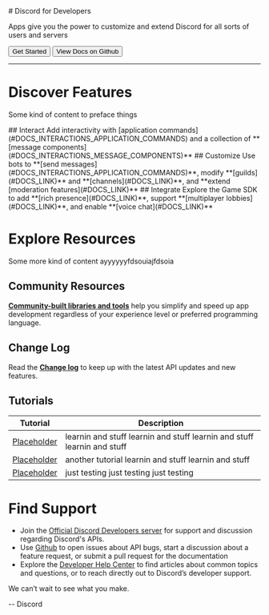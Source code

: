 <PageHeader image="robot.png">
# Discord for Developers

Apps give you the power to customize and extend Discord for all sorts of users and servers

  <Button color="brand" href="#DOCS_INTERACTIONS_APPLICATION_COMMANDS">Get Started</Button>
  <Button href="https://github.com/discord/discord-api-docs">View Docs on Github</Button>
</PageHeader>

---

# Discover Features

Some kind of content to preface things

<CardWrapper>
  <Card icon="slash">
    ## Interact
    Add interactivity with [application commands](#DOCS_INTERACTIONS_APPLICATION_COMMANDS) and a collection of **[message components](#DOCS_INTERACTIONS_MESSAGE_COMPONENTS)**
  </Card>
  <Card icon="people">
    ## Customize
    Use bots to **[send messages](#DOCS_INTERACTIONS_APPLICATION_COMMANDS)**, modify **[guilds](#DOCS_LINK)** and **[channels](#DOCS_LINK)**, and **extend [moderation features](#DOCS_LINK)**
  </Card>
  <Card icon="gear">
    ## Integrate
    Explore the Game SDK to add **[rich presence](#DOCS_LINK)**, support **[multiplayer lobbies](#DOCS_LINK)**, and enable **[voice chat](#DOCS_LINK)**
  </Card>
</CardWrapper>

# Explore Resources

Some more kind of content ayyyyyyfdsouiajfdsoia

## Community Resources

**[Community-built libraries and tools](https://github.com/discord/discord-api-docs/issues)** help you simplify and speed up app development regardless of your experience level or preferred programming language.

## Change Log

Read the **[Change log](#DOCS_LINK)** to keep up with the latest API updates and new features.

## Tutorials

| Tutorial                            | Description                                                             |
| ----------------------------------- | ----------------------------------------------------------------------- |
| [Placeholder](#DOCS_TUTORIALS_TEST) | learnin and stuff learnin and stuff learnin and stuff learnin and stuff |
| [Placeholder](#DOCS_TUTORIALS_TEST) | another tutorial learnin and stuff learnin and stuff                    |
| [Placeholder](#DOCS_TUTORIALS_TEST) | just testing just testing just testing                                  |

# Find Support

- Join the [Official Discord Developers server](https://discord.gg/discord-developers) for support and discussion regarding Discord's APIs.
- Use [Github](https://github.com/discord/discord-api-docs/issues) to open issues about API bugs, start a discussion about a feature request, or submit a pull request for the documentation
- Explore the [Developer Help Center](https://support-dev.discord.com/hc/en-us) to find articles about common topics and questions, or to reach directly out to Discord’s developer support.

We can’t wait to see what you make.

-- Discord
